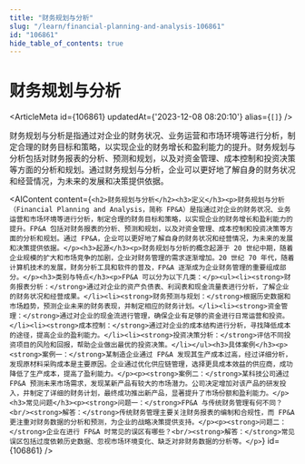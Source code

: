 ```yaml
---
title: "财务规划与分析"
slug: "/learn/financial-planning-and-analysis-106861"
id: "106861"
hide_table_of_contents: true
---
```



# 财务规划与分析

<ArticleMeta id={106861} updatedAt={'2023-12-08 08:20:10'} alias={`[]`} />
<div className='border-solid border-b border-t-0 my-4 border-[var(--ifm-color-gray-300)]' />

财务规划与分析是指通过对企业的财务状况、业务运营和市场环境等进行分析，制定合理的财务目标和策略，以实现企业的财务增长和盈利能力的提升。财务规划与分析包括对财务报表的分析、预测和规划，以及对资金管理、成本控制和投资决策等方面的分析和规划。通过财务规划与分析，企业可以更好地了解自身的财务状况和经营情况，为未来的发展和决策提供依据。

<AIContent content={`<h2>财务规划与分析</h2><h3>定义</h3><p>财务规划与分析（Financial Planning and Analysis，简称 FP&A）是指通过对企业的财务状况、业务运营和市场环境等进行分析，制定合理的财务目标和策略，以实现企业的财务增长和盈利能力的提升。FP&A 包括对财务报表的分析、预测和规划，以及对资金管理、成本控制和投资决策等方面的分析和规划。通过 FP&A，企业可以更好地了解自身的财务状况和经营情况，为未来的发展和决策提供依据。</p><h3>起源</h3><p>财务规划与分析的概念起源于 20 世纪中期，随着企业规模的扩大和市场竞争的加剧，企业对财务管理的需求逐渐增加。20 世纪 70 年代，随着计算机技术的发展，财务分析工具和软件的普及，FP&A 逐渐成为企业财务管理的重要组成部分。</p><h3>类别与特点</h3><p>FP&A 可以分为以下几类：</p><ul><li><strong>财务报表分析：</strong>通过对企业的资产负债表、利润表和现金流量表进行分析，了解企业的财务状况和经营成果。</li><li><strong>财务预测与规划：</strong>根据历史数据和市场趋势，预测企业未来的财务表现，并制定相应的财务计划。</li><li><strong>资金管理：</strong>通过对企业的现金流进行管理，确保企业有足够的资金进行日常运营和投资。</li><li><strong>成本控制：</strong>通过对企业的成本结构进行分析，寻找降低成本的途径，提高企业的盈利能力。</li><li><strong>投资决策分析：</strong>评估不同投资项目的风险和回报，帮助企业做出最优的投资决策。</li></ul><h3>具体案例</h3><p><strong>案例一：</strong>某制造企业通过 FP&A 发现其生产成本过高，经过详细分析，发现原材料采购成本是主要原因。企业通过优化供应链管理，选择更具成本效益的供应商，成功降低了生产成本，提高了盈利能力。</p><p><strong>案例二：</strong>某科技公司通过 FP&A 预测未来市场需求，发现某新产品有较大的市场潜力。公司决定增加对该产品的研发投入，并制定了详细的财务计划，最终成功推出新产品，显著提升了市场份额和盈利能力。</p><h3>常见问题</h3><p><strong>问题一：</strong>FP&A 与传统财务管理有何不同？<br/><strong>解答：</strong>传统财务管理主要关注财务报表的编制和合规性，而 FP&A 更注重对财务数据的分析和预测，为企业的战略决策提供支持。</p><p><strong>问题二：</strong>企业在进行 FP&A 时常见的误区有哪些？<br/><strong>解答：</strong>常见误区包括过度依赖历史数据、忽视市场环境变化、缺乏对非财务数据的分析等。</p>`} id={106861} />
